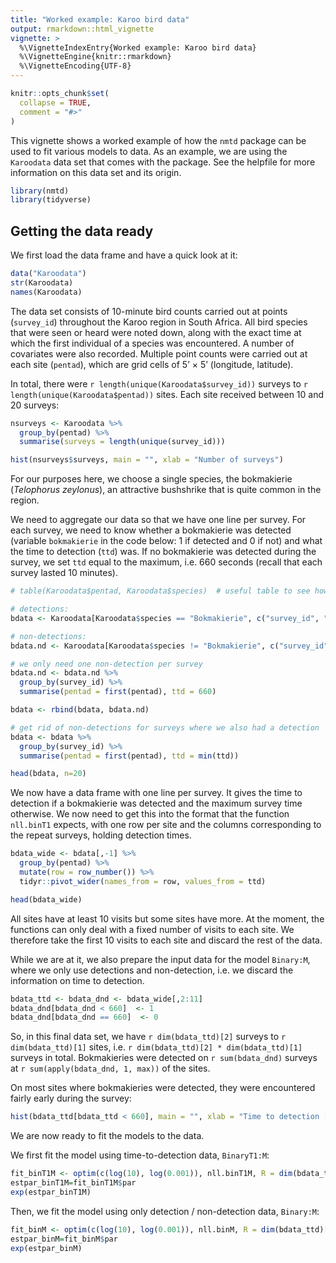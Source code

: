 ```yaml
---
title: "Worked example: Karoo bird data"
output: rmarkdown::html_vignette
vignette: >
  %\VignetteIndexEntry{Worked example: Karoo bird data}
  %\VignetteEngine{knitr::rmarkdown}
  %\VignetteEncoding{UTF-8}
---
```


```r
knitr::opts_chunk$set(
  collapse = TRUE,
  comment = "#>"
)
```


This vignette shows a worked example of how the `nmtd` package can be used to fit various models to data. As an example, we are using the `Karoodata` data set that comes with the package. See the helpfile for more information on this data set and its origin.

```r
library(nmtd)
library(tidyverse)
```

## Getting the data ready

We first load the data frame and have a quick look at it:

```r
data("Karoodata")
str(Karoodata)
names(Karoodata)
```

The data set consists of 10-minute bird counts carried out at points (`survey_id`) throughout the Karoo region in South Africa. All bird species that were seen or heard were noted down, along with the exact time at which the first individual of a species was encountered. A number of covariates were also recorded. Multiple point counts were carried out at each site (`pentad`), which are grid cells of 5' $\times$ 5' (longitude, latitude).

In total, there were `r length(unique(Karoodata$survey_id))` surveys to `r length(unique(Karoodata$pentad))` sites. Each site received between 10 and 20 surveys:

```r
nsurveys <- Karoodata %>%
  group_by(pentad) %>%
  summarise(surveys = length(unique(survey_id)))

hist(nsurveys$surveys, main = "", xlab = "Number of surveys")
```

For our purposes here, we choose a single species, the bokmakierie (*Telophorus zeylonus*), an attractive bushshrike that is quite common in the region. 

We need to aggregate our data so that we have one line per survey. For each survey, we need to know whether a bokmakierie was detected (variable `bokmakierie` in the code below: 1 if detected and 0 if not) and what the time to detection (`ttd`) was. If no bokmakierie was detected during the survey, we set `ttd` equal to the maximum, i.e. 660 seconds (recall that each survey lasted 10 minutes).

```r
# table(Karoodata$pentad, Karoodata$species)  # useful table to see how common each species is

# detections:
bdata <- Karoodata[Karoodata$species == "Bokmakierie", c("survey_id", "pentad", "ttd")]

# non-detections:
bdata.nd <- Karoodata[Karoodata$species != "Bokmakierie", c("survey_id", "pentad")]

# we only need one non-detection per survey
bdata.nd <- bdata.nd %>%
  group_by(survey_id) %>%
  summarise(pentad = first(pentad), ttd = 660)

bdata <- rbind(bdata, bdata.nd)

# get rid of non-detections for surveys where we also had a detection
bdata <- bdata %>%
  group_by(survey_id) %>%
  summarise(pentad = first(pentad), ttd = min(ttd))

head(bdata, n=20)
```

We now have a data frame with one line per survey. It gives the time to detection if a bokmakierie was detected and the maximum survey time otherwise. We now need to get this into the format that the function `nll.binT1` expects, with one row per site and the columns corresponding to the repeat surveys, holding detection times.

```r
bdata_wide <- bdata[,-1] %>%
  group_by(pentad) %>%
  mutate(row = row_number()) %>%
  tidyr::pivot_wider(names_from = row, values_from = ttd)

head(bdata_wide)
```

All sites have at least 10 visits but some sites have more. At the moment, the functions can only deal with a fixed number of visits to each site. We therefore take the first 10 visits to each site and discard the rest of the data.

While we are at it, we also prepare the input data for the model `Binary:M`, where we only use detections and non-detection, i.e. we discard the information on time to detection.

```r
bdata_ttd <- bdata_dnd <- bdata_wide[,2:11]
bdata_dnd[bdata_dnd < 660]  <- 1
bdata_dnd[bdata_dnd == 660]  <- 0
```

So, in this final data set, we have `r dim(bdata_ttd)[2]` surveys to `r dim(bdata_ttd)[1]` sites, i.e. `r dim(bdata_ttd)[2] * dim(bdata_ttd)[1]` surveys in total. Bokmakieries were detected on `r sum(bdata_dnd)` surveys at `r sum(apply(bdata_dnd, 1, max))` of the sites.

On most sites where bokmakieries were detected, they were encountered fairly early during the survey:

```r
hist(bdata_ttd[bdata_ttd < 660], main = "", xlab = "Time to detection [s]")
```

We are now ready to fit the models to the data.

We first fit the model using time-to-detection data, `BinaryT1:M`:

```r
fit_binT1M <- optim(c(log(10), log(0.001)), nll.binT1M, R = dim(bdata_ttd)[1], J = dim(bdata_ttd)[2], Tmax = 660, dat = as.matrix(bdata_ttd))
estpar_binT1M=fit_binT1M$par
exp(estpar_binT1M)
```

Then, we fit the model using only detection / non-detection data, `Binary:M`:

```r
fit_binM <- optim(c(log(10), log(0.001)), nll.binM, R = dim(bdata_ttd)[1], J = dim(bdata_ttd)[2], Tmax = 660, dat = as.matrix(bdata_dnd))
estpar_binM=fit_binM$par
exp(estpar_binM)
```